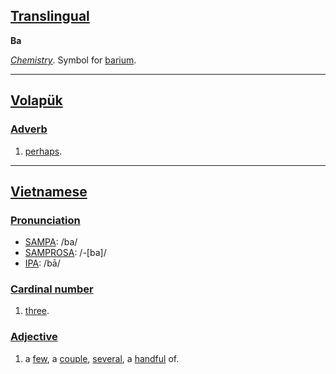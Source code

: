 == [[Translingual]] ==
'''Ba'''

''[[Chemistry]]''. Symbol for [[barium]].

-----

== [[Volapük]] ==

=== [[Adverb]] ===
#[[perhaps]].

-----

== [[Vietnamese]] ==

=== [[Pronunciation]] ===
*[[SAMPA]]: /ba/
*[[SAMPROSA]]: /-[ba]/
*[[International Phonetic Alphabet|IPA]]: /bā/

=== [[Cardinal number]] ===
#[[three]].

=== [[Adjective]] ===
#a [[few#Pronoun|few]], a [[couple]], [[several]], a [[handful]] of.